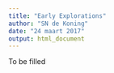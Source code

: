 ```yaml
---
title: "Early Explorations"
author: "SN de Koning"
date: "24 maart 2017"
output: html_document
---
```


To be filled